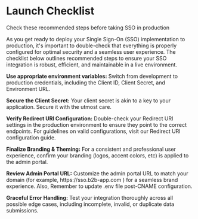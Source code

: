 
# Launch Checklist
<Subtitle>Check these recommended steps before taking SSO in production</Subtitle>

As you get ready to deploy your Single Sign-On (SSO) implementation to production, it's important to double-check that everything is properly configured for optimal security and a seamless user experience. The checklist below outlines recommended steps to ensure your SSO integration is robust, efficient, and maintainable in a live environment.

<LabeledCheckbox id="1"> **Use appropriate environment variables:** </LabeledCheckbox> Switch from development to production credentials, including the Client ID, Client Secret, and Environment URL.

<LabeledCheckbox id="2"> **Secure the Client Secret:** </LabeledCheckbox> Your client secret is akin to a key to your application. Secure it with the utmost care.

<LabeledCheckbox id="3"> **Verify Redirect URI Configuration:** </LabeledCheckbox> Double-check your Redirect URI settings in the production environment to ensure they point to the correct endpoints. For guidelines on valid configurations, visit our Redirect URI configuration guide.

<LabeledCheckbox id="4"> **Finalize Branding & Theming:** </LabeledCheckbox> For a consistent and professional user experience, confirm your branding (logos, accent colors, etc) is applied to the admin portal.


<LabeledCheckbox id="5"> **Review Admin Portal URL:** </LabeledCheckbox> Customize the admin portal URL to match your domain (for example, <SimpleCode>https:<span></span>//sso.b2b-app.com </SimpleCode>) for a seamless brand experience. Also, Remember to update <SimpleCode>.env</SimpleCode> file post-CNAME configuration.

<LabeledCheckbox id="6"> **Graceful Error Handling:** </LabeledCheckbox> Test your integration thoroughly across all possible edge cases, including incomplete, invalid, or duplicate data submissions.
